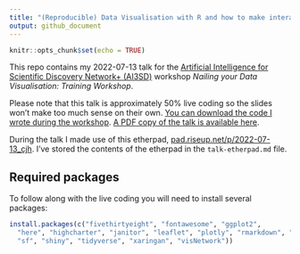 ```yaml
---
title: "(Reproducible) Data Visualisation with R and how to make interactive things with R"
output: github_document
---
```


```r
knitr::opts_chunk$set(echo = TRUE)
```

This repo contains my 2022-07-13 talk for the [Artificial Intelligence for Scientific Discovery Network+ (AI3SD)](https://www.ai4science.network/ai3sd-event/13-14-07-2022-failed-it-to-nailed-it-nailing-your-data-visualisation-hands-on-workshop/) workshop *Nailing your Data Visualisation: Training Workshop*.

Please note that this talk is approximately 50% live coding so the slides won't make too much sense on their own. [You can download the code I wrote during the workshop](https://drive.google.com/file/d/1QbZR2Bca2MYdbynKCebq85LTblXAKv2W/view?usp=sharing). [A PDF copy of the talk is available here](https://github.com/charliejhadley/talk_2022-07-13_ai3d-interactive-dataviz-with-r/raw/main/all-slides-pdf.pdf).

During the talk I made use of this etherpad, [pad.riseup.net/p/2022-07-13_cjh](https://pad.riseup.net/p/2022-07-13_cjh). I've stored the contents of the etherpad in the `talk-etherpad.md` file.

## Required packages

To follow along with the live coding you will need to install several packages:

```r
install.packages(c("fivethirtyeight", "fontawesome", "ggplot2", 
  "here", "highcharter", "janitor", "leaflet", "plotly", "rmarkdown", "rnaturalearthdata", 
  "sf", "shiny", "tidyverse", "xaringan", "visNetwork"))
```

